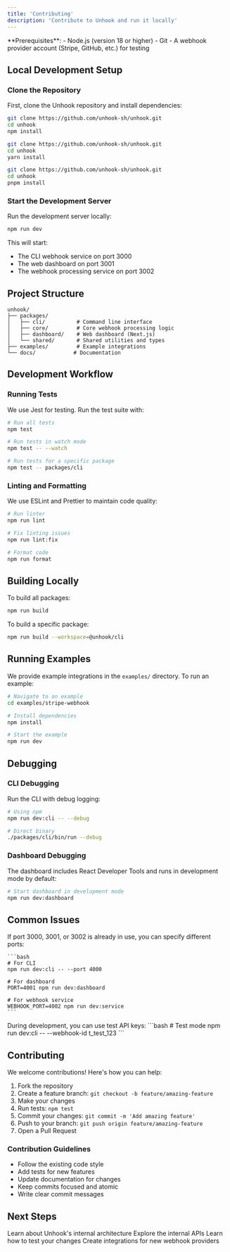 ```yaml
---
title: 'Contributing'
description: 'Contribute to Unhook and run it locally'
---
```


<Info>
  **Prerequisites**:
  - Node.js (version 18 or higher)
  - Git
  - A webhook provider account (Stripe, GitHub, etc.) for testing
</Info>

## Local Development Setup

### Clone the Repository

First, clone the Unhook repository and install dependencies:

<CodeGroup>

```bash npm
git clone https://github.com/unhook-sh/unhook.git
cd unhook
npm install
```

```bash yarn
git clone https://github.com/unhook-sh/unhook.git
cd unhook
yarn install
```

```bash pnpm
git clone https://github.com/unhook-sh/unhook.git
cd unhook
pnpm install
```

</CodeGroup>

### Start the Development Server

Run the development server locally:

```bash
npm run dev
```

This will start:
- The CLI webhook service on port 3000
- The web dashboard on port 3001
- The webhook processing service on port 3002

## Project Structure

```plaintext
unhook/
├── packages/
│   ├── cli/          # Command line interface
│   ├── core/         # Core webhook processing logic
│   ├── dashboard/    # Web dashboard (Next.js)
│   └── shared/       # Shared utilities and types
├── examples/         # Example integrations
└── docs/            # Documentation
```

## Development Workflow

### Running Tests

We use Jest for testing. Run the test suite with:

```bash
# Run all tests
npm test

# Run tests in watch mode
npm test -- --watch

# Run tests for a specific package
npm test -- packages/cli
```

### Linting and Formatting

We use ESLint and Prettier to maintain code quality:

```bash
# Run linter
npm run lint

# Fix linting issues
npm run lint:fix

# Format code
npm run format
```

## Building Locally

To build all packages:

```bash
npm run build
```

To build a specific package:

```bash
npm run build --workspace=@unhook/cli
```

## Running Examples

We provide example integrations in the `examples/` directory. To run an example:

```bash
# Navigate to an example
cd examples/stripe-webhook

# Install dependencies
npm install

# Start the example
npm run dev
```

## Debugging

### CLI Debugging

Run the CLI with debug logging:

```bash
# Using npm
npm run dev:cli -- --debug

# Direct binary
./packages/cli/bin/run --debug
```

### Dashboard Debugging

The dashboard includes React Developer Tools and runs in development mode by default:

```bash
# Start dashboard in development mode
npm run dev:dashboard
```

## Common Issues

<AccordionGroup>
  <Accordion title="Error: Port already in use">
    If port 3000, 3001, or 3002 is already in use, you can specify different ports:

    ```bash
    # For CLI
    npm run dev:cli -- --port 4000

    # For dashboard
    PORT=4001 npm run dev:dashboard

    # For webhook service
    WEBHOOK_PORT=4002 npm run dev:service
    ```
  </Accordion>

  <Accordion title="Error: Invalid API Key">
    During development, you can use test API keys:
    ```bash
    # Test mode
    npm run dev:cli -- --webhook-id t_test_123
    ```
  </Accordion>
</AccordionGroup>

## Contributing

We welcome contributions! Here's how you can help:

1. Fork the repository
2. Create a feature branch: `git checkout -b feature/amazing-feature`
3. Make your changes
4. Run tests: `npm test`
5. Commit your changes: `git commit -m 'Add amazing feature'`
6. Push to your branch: `git push origin feature/amazing-feature`
7. Open a Pull Request

### Contribution Guidelines

- Follow the existing code style
- Add tests for new features
- Update documentation for changes
- Keep commits focused and atomic
- Write clear commit messages

## Next Steps

<CardGroup>
  <Card
    title="Architecture"
    icon="diagram-project"
    href="/architecture"
  >
    Learn about Unhook's internal architecture
  </Card>
  <Card
    title="API Reference"
    icon="code"
    href="/api-reference"
  >
    Explore the internal APIs
  </Card>
  <Card
    title="Testing Guide"
    icon="vial"
    href="/testing"
  >
    Learn how to test your changes
  </Card>
  <Card
    title="Provider Development"
    icon="plug"
    href="/provider-dev"
  >
    Create integrations for new webhook providers
  </Card>
</CardGroup>

